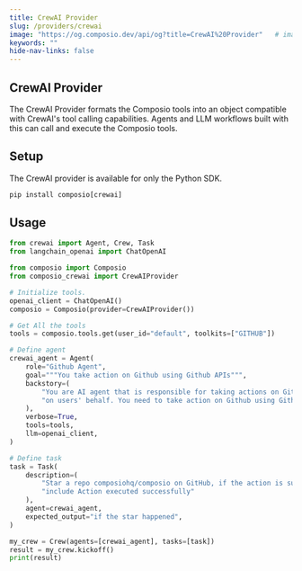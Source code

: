 ```yaml
---
title: CrewAI Provider
slug: /providers/crewai
image: "https://og.composio.dev/api/og?title=CrewAI%20Provider"   # image for socials
keywords: ""
hide-nav-links: false
---
```


## CrewAI Provider

The CrewAI Provider formats the Composio tools into an object compatible with CrewAI's tool calling capabilities. Agents and LLM workflows built with this can call and execute the Composio tools.

## Setup

The CrewAI provider is available for only the Python SDK.

```python Python maxLines=60 wordWrap
pip install composio[crewai]
```

## Usage

```python Python maxLines=60 wordWrap
from crewai import Agent, Crew, Task
from langchain_openai import ChatOpenAI

from composio import Composio
from composio_crewai import CrewAIProvider

# Initialize tools.
openai_client = ChatOpenAI()
composio = Composio(provider=CrewAIProvider())

# Get All the tools
tools = composio.tools.get(user_id="default", toolkits=["GITHUB"])

# Define agent
crewai_agent = Agent(
    role="Github Agent",
    goal="""You take action on Github using Github APIs""",
    backstory=(
        "You are AI agent that is responsible for taking actions on Github "
        "on users' behalf. You need to take action on Github using Github APIs"
    ),
    verbose=True,
    tools=tools,
    llm=openai_client,
)

# Define task
task = Task(
    description=(
        "Star a repo composiohq/composio on GitHub, if the action is successful "
        "include Action executed successfully"
    ),
    agent=crewai_agent,
    expected_output="if the star happened",
)

my_crew = Crew(agents=[crewai_agent], tasks=[task])
result = my_crew.kickoff()
print(result)
```